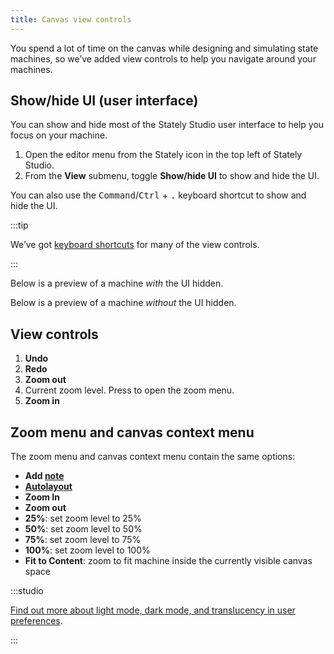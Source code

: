 ```yaml
---
title: Canvas view controls
---
```


You spend a lot of time on the canvas while designing and simulating state machines, so we’ve added view controls to help you navigate around your machines.

## Show/hide UI (user interface)

You can show and hide most of the Stately Studio user interface to help you focus on your machine.

1. Open the editor menu from the Stately icon in the top left of Stately Studio.
2. From the **View** submenu, toggle <Check size={18} /> **Show/hide UI** to show and hide the UI.

You can also use the <kbd>Command</kbd>/<kbd>Ctrl</kbd> + <kbd>.</kbd> keyboard shortcut to show and hide the UI.

:::tip

We’ve got [keyboard shortcuts](keyboard-shortcuts.mdx) for many of the view controls.

:::

Below is a preview of a machine _with_ the UI hidden.

<p>
  <ThemedImage
    alt="Starter machine in Stately Studio. The only panel visible is the top left corner with the Stately logo and the machine name."
    sources={{
      light: '/canvas-view-controls/hide-ui.png',
      dark: '/canvas-view-controls/hide-ui-dm.png',
    }}
  />
</p>

Below is a preview of a machine _without_ the UI hidden.

<p>
  <ThemedImage
    alt="Starter machine in Stately Studio. All the panels are visible, including the top bar, view options, left sidebar, and right tool menu."
    sources={{
      light: '/canvas-view-controls/show-ui.png',
      dark: '/canvas-view-controls/show-ui-dm.png',
    }}
  />
</p>

## View controls

<p style={{ maxWidth: '300px' }}>
  <ThemedImage
    alt="View controls in Stately Studio, numbered and labeled by the list below."
    sources={{
      light: '/canvas-view-controls/view-controls.png',
      dark: '/canvas-view-controls/view-controls-dm.png',
    }}
  />
</p>

1. **Undo**
2. **Redo**
3. **Zoom out**
4. Current zoom level. Press to open the zoom menu.
5. **Zoom in**

## Zoom menu and canvas context menu

The zoom menu and canvas context menu contain the same options:

- **Add [note](annotations.mdx)**
- **[Autolayout](autolayout.mdx)**
- **Zoom In**
- **Zoom out**
- **25%**: set zoom level to 25%
- **50%**: set zoom level to 50%
- **75%**: set zoom level to 75%
- **100%**: set zoom level to 100%
- **Fit to Content**: zoom to fit machine inside the currently visible canvas space

:::studio

[Find out more about light mode, dark mode, and translucency in user preferences](user-preferences.mdx).

:::
